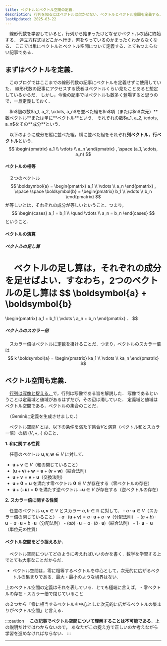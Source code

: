 ```yaml
---
title: ベクトルとベクトル空間の定義．
description: 行列を知るにはベクトルは欠かせない．ベクトルとベクトル空間を定義する．
lastUpdated: 2025-03-22
---
```




　線形代数を学習していると，行列から始まったけどなぜかベクトルの話に終始する．
連立方程式はどこかへ行き，何をやっているのかまったくわからなくなる．
ここでは単にベクトルとベクトル空間について定義する．とてもつまらない記事である．

## まずはベクトルを定義．
　このブログではここまでの線形代数の記事にベクトルを定義せずに使用していた．
線形代数の記事にアクセスする読者はベクトルくらい見たことあると想定しているからだ．
しかし，今後の記事ではベクトルも数多く登場すると思うので，一旦定義しておく．

<Card title="ベクトルの定義">
　$n$個の数$a_1, a_2, \cdots, a_n$を並べた組を$n$項（または$n$次元）**数ベクトル**または単に**ベクトル**という．
それぞれの数$a_1, a_2, \cdots, a_n$をその**成分**という．

　以下のように成分を縦に並べた組，横に並べた組をそれぞれ**列ベクトル**，**行ベクトル**という．
$$
\begin{pmatrix}
a_1 \\
\vdots \\
a_n
\end{pmatrix}
,
\space
(a_1, \cdots, a_n)
$$
</Card>

#### ベクトルの相等
　２つのベクトル
$$
\boldsymbol{a} =
\begin{pmatrix}
a_1 \\
\vdots \\
a_n
\end{pmatrix}
, \space \space
\boldsymbol{b} =
\begin{pmatrix}
b_1 \\
\vdots \\
b_n
\end{pmatrix}
$$
が等しいとは，それぞれの成分が等しいということ．つまり，
$$
\begin{cases}
a_1 = b_1 \\
 \quad \vdots \\
a_n = b_n
\end{cases}
$$
ということ．

#### ベクトルの演算
##### ベクトルの足し算
　ベクトルの足し算は，それぞれの成分を足せばよい．すなわち，2つのベクトルの足し算は
$$
\boldsymbol{a} + \boldsymbol{b}
 =
\begin{pmatrix}
a_1 + b_1 \\
\vdots \\
a_n + b_n
\end{pmatrix}
．
$$

##### ベクトルのスカラー倍
　スカラー倍はベクトルに定数を掛けることだ．つまり，ベクトルのスカラー倍は
$$
k \boldsymbol{a} = 
\begin{pmatrix}
ka_1 \\
\vdots \\
ka_n
\end{pmatrix}
$$


## ベクトル空間も定義．
　[行列は写像と捉える．](/linear_algebra/0011_a_matrix_is_a_linear_map/)で，行列は写像である旨を解説した．
写像であるということは定義域と値域があるはずだが，その辺は濁していた．
定義域と値域はベクトル空間である．ベクトルの集合のことだ．

<Card title="ベクトル空間の定義">
　（Geminiに定義を生成させました．）

　ベクトル空間$V$ とは、以下の条件を満たす集合$V$と演算（ベクトル和とスカラー倍）の組 ($V, +, \cdot$) のこと．

**1. 和に関する性質**

　任意のベクトル $\mathbf{u}, \mathbf{v}, \mathbf{w} \in V$ に対して、
  - $\mathbf{u} + \mathbf{v} \in V$（和の閉じていること）
  - $(\mathbf{u} + \mathbf{v}) + \mathbf{w} = \mathbf{u} + (\mathbf{v} + \mathbf{w})$（結合法則）
  - $\mathbf{u} + \mathbf{v} = \mathbf{v} + \mathbf{u}$（交換法則）
  - $\mathbf{u} + \mathbf{0} = \mathbf{u}$ を満たす零ベクトル $\mathbf{0} \in V$ が存在する（零ベクトルの存在）
  - $\mathbf{u} + (-\mathbf{u}) = \mathbf{0}$ を満たす逆ベクトル $-\mathbf{u} \in V$ が存在する（逆ベクトルの存在）
 
**2. スカラー倍に関する性質**

　任意のベクトル $\mathbf{u}, \mathbf{v} \in V$ とスカラー $a, b \in \mathbb{R}$ に対して、
    - $a \cdot \mathbf{u} \in V$（スカラー倍の閉じていること）
    - $a \cdot (\mathbf{u} + \mathbf{v}) = a \cdot \mathbf{u} + a \cdot \mathbf{v}$（分配法則）
    - $(a + b) \cdot \mathbf{u} = a \cdot \mathbf{u} + b \cdot \mathbf{u}$（分配法則）
    - $(ab) \cdot \mathbf{u} = a \cdot (b \cdot \mathbf{u})$（結合法則）
    - $1 \cdot \mathbf{u} = \mathbf{u}$（単位元の性質）
</Card>

#### ベクトル空間をどう捉えるか．
　ベクトル空間についてどのように考えればいいのかを書く．数学を学習する上でとても大事なことだからだ．
<Card title="ベクトル空間の捉え方">
- ベクトル空間は，零に相等するベクトルを中心として，次元的に広がるベクトルの集まりである．最大・最小のような境界はない．
</Card>
上のベクトル空間の定義はそれを表している．とても極端に言えば，
- 零ベクトルの存在
- スカラー倍で閉じていること

の２つから「零に相当するベクトルを中心とした次元的に広がるベクトルの集まりがベクトル空間」と言える．

<ImageWithCaption 
    src={image_01}
    alt="ベクトル空間の捉え方"
    width="500"
    height="300"
    figcaption="ベクトル空間の捉え方"
 />

:::caution
　**この記事でベクトル空間について理解することは不可能である**．上の説明だけではわからないので，
あなたがこの捉え方で正しいのか考えながら学習を進めなければならない．
:::

---